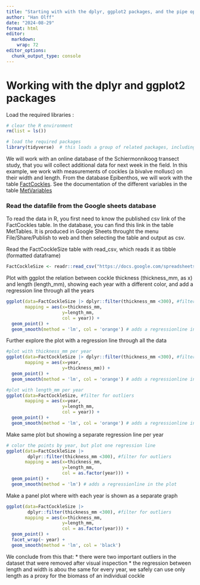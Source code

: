 ```yaml
---
title: "Starting with with the dplyr, ggplot2 packages, and the pipe operator |>"
author: "Han Olff"
date: "2024-08-29"
format: html
editor: 
  markdown: 
    wrap: 72
editor_options:
  chunk_output_type: console
---
```


# Working with the dplyr and ggplot2 packages

Load the required libraries :

```r
# clear the R environment
rm(list = ls())

# load the required packages
library(tidyverse)  # this loads a group of related packages, including readr, dplyr and ggplot2
```

We will work with an online database of the Schiermonnikoog transect
study, that you will collect additional data for next week in the field.
In this example, we work with measurements of cockles (a bivalve
mollusc) on their width and length. From the database Epibenthos, we
will work with the table
[FactCockles](https://docs.google.com/spreadsheets/d/1E1vUWAHhse7fhjBf94Kiog3Rsj7IkMuFtP-BTQX2oI8/edit?gid=1538766002#gid=1538766002).
See the documentation of the different variables in the table
[MetVariables](https://docs.google.com/spreadsheets/d/1E1vUWAHhse7fhjBf94Kiog3Rsj7IkMuFtP-BTQX2oI8/edit?gid=1290622213#gid=1290622213)

### Read the datafile from the Google sheets database

To read the data in R, you first need to know the published csv link of
the FactCockles table. In the database, you can find this link in the
table MetTables. It is produced in Google Sheets throught the menu
File/Share/Publish to web and then selecting the table and output as
csv.

Read the FactCockleSize table with read_csv, which reads it as tibble
(formatted dataframe)

```r
FactCockleSize <- readr::read_csv("https://docs.google.com/spreadsheets/d/e/2PACX-1vSpormjGiM4uWMTIZYm9Upt5j1Ige_Wu9CrhGGdvjXwxmHP2R6S7JDyEmiGTn3fXihl5s5yBn_sdo8h/pub?gid=1538766002&single=true&output=csv")
```

Plot with ggplot the relation between cockle thickness (thickness_mm, as
x) and length (length_mm), showing each year with a different color, and
add a regression line through all the years

```r
ggplot(data=FactCockleSize |> dplyr::filter(thickness_mm <300), #filter for outliers
       mapping = aes(x=thickness_mm, 
                     y=length_mm, 
                     col = year)) +
  geom_point() +
  geom_smooth(method = 'lm', col = 'orange') # adds a regressionline in the plot
```

Further explore the plot with a regression line through all the data

```r
#plot with thickness_mm per year
ggplot(data=FactCockleSize |> dplyr::filter(thickness_mm <300), #filter for outliers
       mapping = aes(x=year, 
                     y=thickness_mm)) +
  geom_point() +
  geom_smooth(method = 'lm', col = 'orange') # adds a regressionline in the plot

#plot with length_mm per year
ggplot(data=FactCockleSize, #filter for outliers
       mapping = aes(x=year, 
                     y=length_mm, 
                     col = year)) +
  geom_point() +
  geom_smooth(method = 'lm', col = 'orange') # adds a regressionline in the plot
```

Make same plot but showing a separate regression line per year

```r
# color the points by year, but plot one regression line
ggplot(data=FactCockleSize |> 
        dplyr::filter(thickness_mm <300), #filter for outliers
       mapping = aes(x=thickness_mm, 
                     y=length_mm,
                     col = as.factor(year))) +
  geom_point() +
  geom_smooth(method = 'lm') # adds a regressionline in the plot
```

Make a panel plot where with each year is shown as a separate graph

```r
ggplot(data=FactCockleSize |> 
        dplyr::filter(thickness_mm <300), #filter for outliers
       mapping = aes(x=thickness_mm, 
                     y=length_mm,
                     col = as.factor(year))) +
  geom_point() +
  facet_wrap(~ year) +
  geom_smooth(method = 'lm', col = 'black')
```

We conclude from this that: \* there were two important outliers in the
dataset that were removed after visual inspection \* the regression
between length and width is abou the same for every year, we safely can
use only length as a proxy for the biomass of an individual cockle
